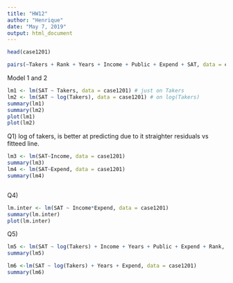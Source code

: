 ```yaml
---
title: "HW12"
author: "Henrique"
date: "May 7, 2019"
output: html_document
---
```


```r
head(case1201)
```

```r
pairs(~Takers + Rank + Years + Income + Public + Expend + SAT, data = case1201)
```
Model 1 and 2
```r
lm1 <- lm(SAT ~ Takers, data = case1201) # just on Takers
lm2 <- lm(SAT ~ log(Takers), data = case1201) # on log(Takers)
summary(lm1)
summary(lm2)
plot(lm1)
plot(lm2)
```
Q1) log of takers, is better at predicting due to it straighter residuals vs fitteed line.



```r
lm3 <- lm(SAT~Income, data = case1201)
summary(lm3)
lm4 <- lm(SAT~Expend, data = case1201)
summary(lm4)



```

Q4)
```r
lm.inter <- lm(SAT ~ Income*Expend, data = case1201)
summary(lm.inter)
plot(lm.inter)
```
Q5)
```r
lm5 <- lm(SAT ~ log(Takers) + Income + Years + Public + Expend + Rank, data = case1201)
summary(lm5)
```
```r
lm6 <-lm(SAT ~ log(Takers) + Years + Expend, data = case1201)
summary(lm6)
```

